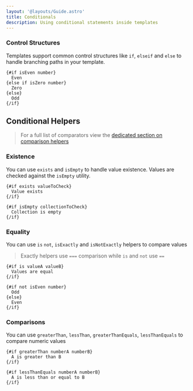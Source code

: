```yaml
---
layout: '@layouts/Guide.astro'
title: Conditionals
description: Using conditional statements inside templates
---
```



### Control Structures

Templates support common control structures like `if`, `elseif` and `else` to handle branching paths in your template.

```sui
{#if isEven number}
  Even
{else if isZero number}
  Zero
{else}
  Odd
{/if}
```

## Conditional Helpers

> For a full list of comparators view the [dedicated section on comparison helpers](/api/helpers/comparison)


### Existence

You can use `exists` and `isEmpty` to handle value existence. Values are checked against the `isEmpty` utility.


```sui
{#if exists valueToCheck}
  Value exists
{/if}
```

```sui
{#if isEmpty collectionToCheck}
  Collection is empty
{/if}
```

### Equality

You can use `is` `not`, `isExactly` and `isNotExactly` helpers to compare values

> Exactly helpers use `===` comparison while `is` and `not` use `==`

```sui
{#if is valueA valueB}
  Values are equal
{/if}
```

```sui
{#if not isEven number}
  Odd
{else}
  Even
{/if}
```


### Comparisons

You can use `greaterThan`, `lessThan`, `greaterThanEquals`, `lessThanEquals` to compare numeric values

```sui
{#if greaterThan numberA numberB}
  A is greater than B
{/if}
```

```sui
{#if lessThanEquals numberA numberB}
  A is less than or equal to B
{/if}
```
